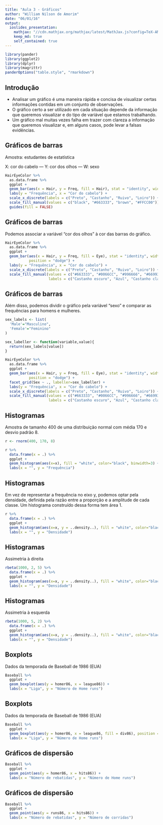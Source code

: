```yaml
---
title: "Aula 3 - Gráficos"
author: "William Nilson de Amorim"
date: "06/01/16"
output: 
  ioslides_presentation:
    mathjax: "//cdn.mathjax.org/mathjax/latest/MathJax.js?config=TeX-AMS-MML_HTMLorMML"
    keep_md: true
    self_contained: true
---
```


```r
library(pander)
library(ggplot2)
library(dplyr)
library(magrittr)
panderOptions("table.style", "rmarkdown")
```

## Introdução 

- Analisar um gráfico é uma maneira rápida e concisa de visualizar certas informações contidas em um conjunto de observações. 
- O gráfico certo a ser utilizado em cada situação depende da informação que queremos visualizar e do tipo de variável que estamos trabalhando.
- Um gráfico mal muitas vezes falha em trazer com clareza a informação que queremos visualizar e, em alguns casos, pode levar a falsas evidências.

## Gráficos de barras {.smaller}

Amostra: estudantes de estatística

X: cor do cabelo --- Y: cor dos olhos --- W: sexo

```r

HairEyeColor %>% 
  as.data.frame %>%
  ggplot +
  geom_bar(aes(x = Hair, y = Freq, fill = Hair), stat = "identity", width = 0.6) +
  labs(y = "Frequência", x = "Cor do cabelo") +
  scale_x_discrete(labels = c("Preto", "Castanho", "Ruivo", "Loiro")) +
  scale_fill_manual(values = c("black", "#663333", "brown", "#FFCC00")) +
  guides(fill = FALSE)

```

## Gráficos de barras 

Podemos associar a variável "cor dos olhos" à cor das barras do gráfico.

```r

HairEyeColor %>% 
  as.data.frame %>%
  ggplot +
  geom_bar(aes(x = Hair, y = Freq, fill = Eye), stat = "identity", width = 0.6, 
           position = "dodge") +
  labs(y = "Frequência", x = "Cor do cabelo") +
  scale_x_discrete(labels = c("Preto", "Castanho", "Ruivo", "Loiro")) +
  scale_fill_manual(values = c("#663333", "#0066CC", "#996666", "#669933"), 
                    labels = c("Castanho escuro", "Azul", "Castanho claro", "Verde"))

```

## Gráficos de barras

Além disso, podemos dividir o gráfico pela variável "sexo" e comparar as frequências para homens e mulheres.


```r

sex_labels <- list(
  'Male'="Masculino",
  'Female'="Feminino"
)

sex_labeller <- function(variable,value){
  return(sex_labels[value])
}

HairEyeColor %>% 
  as.data.frame %>%
  ggplot +
  geom_bar(aes(x = Hair, y = Freq, fill = Eye), stat = "identity", width = 0.6, 
           position = "dodge") +
  facet_grid(Sex ~ ., labeller=sex_labeller) +
  labs(y = "Frequência", x = "Cor do cabelo") +
  scale_x_discrete(labels = c("Preto", "Castanho", "Ruivo", "Loiro")) +
  scale_fill_manual(values = c("#663333", "#0066CC", "#996666", "#669933"), 
                    labels = c("Castanho escuro", "Azul", "Castanho claro", "Verde"))

```


## Histogramas

Amostra de tamanho 400 de uma distribuição normal com média 170 e desvio padrão 8.

```r

r <- rnorm(400, 170, 8)

r %>% 
  data.frame(x = .) %>% 
  ggplot +
  geom_histogram(aes(x=x), fill = "white", color="black", binwidth=3) +
  labs(x = "", y = "Frequência")

```


## Histogramas

Em vez de representar a frequência no eixo y, podemos optar pela densidade, definida pela razão entre a proporção e a amplitude de cada classe. Um histograma construído dessa forma tem área 1.

```r

r %>% 
  data.frame(x = .) %>% 
  ggplot +
  geom_histogram(aes(x=x, y = ..density..), fill = "white", color="black", binwidth=3) +
  labs(x = "", y = "Densidade")

```


## Histogramas

Assimetria à direita

```r

rbeta(1000, 2, 5) %>% 
  data.frame(x = .) %>% 
  ggplot +
  geom_histogram(aes(x=x, y = ..density..), fill = "white", color="black") +
  labs(x = "", y = "Densidade")

```

## Histogramas

Assimetria à esquerda

```r

rbeta(1000, 5, 2) %>% 
  data.frame(x = .) %>% 
  ggplot +
  geom_histogram(aes(x=x, y = ..density..), fill = "white", color="black") +
  labs(x = "", y = "Densidade")

```

## Boxplots

Dados da temporada de Baseball de 1986 (EUA)

```r

Baseball %>% 
  ggplot +
  geom_boxplot(aes(y = homer86, x = league86)) +
  labs(x = "Liga", y = "Número de Home runs")

```

## Boxplots

Dados da temporada de Baseball de 1986 (EUA)

```r

Baseball %>% 
  ggplot +
  geom_boxplot(aes(y = homer86, x = league86, fill = div86), position = "dodge") +
  labs(x = "Liga", y = "Número de Home runs")

```

## Gráficos de dispersão

```r

Baseball %>%
  ggplot +
  geom_point(aes(y = homer86, x = hits86)) +
  labs(x = "Número de rebatidas", y = "Número de Home runs")

```

## Gráficos de dispersão

```r

Baseball %>%
  ggplot +
  geom_point(aes(y = runs86, x = hits86)) +
  labs(x = "Número de rebatidas", y = "Número de corridas")

```